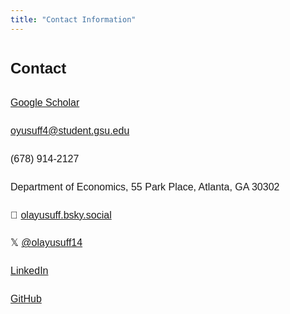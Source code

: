 ```yaml
---
title: "Contact Information"
---
```


<link rel="stylesheet" href="https://cdnjs.cloudflare.com/ajax/libs/font-awesome/6.4.0/css/all.min.css">

<div style="font-family: Arial, sans-serif; font-size: 16px; line-height: 1.8;">

## Contact

<p><i class="fas fa-graduation-cap" style="width:20px; text-align:center;"></i> <a href="https://scholar.google.com/citations?user=eL92kpYAAAAJ&hl=en">Google Scholar</a></p>

<p><i class="fas fa-envelope" style="width:20px; text-align:center;"></i> <a href="mailto:oyusuff4@student.gsu.edu">oyusuff4@student.gsu.edu</a></p>

<p><i class="fas fa-phone" style="width:20px; text-align:center;"></i> (678) 914-2127</p>

<p><i class="fas fa-map-marker-alt" style="width:20px; text-align:center;"></i> Department of Economics, 55 Park Place, Atlanta, GA 30302</p>

<p>🦋 <a href="https://bsky.app/profile/olayusuff.bsky.social">olayusuff.bsky.social</a></p>


<p>𝕏 <a href="https://x.com/olayusuff14">@olayusuff14</a></p>

<!-- <p><i class="fas fa-building" style="width:20px; text-align:center;"></i> Office: Room 630</p> -->

<!--## Academic Profiles  -->

<p><i class="fab fa-linkedin" style="width:20px; text-align:center;"></i> <a href="https://www.linkedin.com/in/olanrewaju-yusuff-58417a19b/">LinkedIn</a></p>

<p><i class="fab fa-github" style="width:20px; text-align:center;"></i> <a href="https://github.com/olanrewajuyusuffecon">GitHub</a></p>

<!-- ## Social Media  -->





</div>